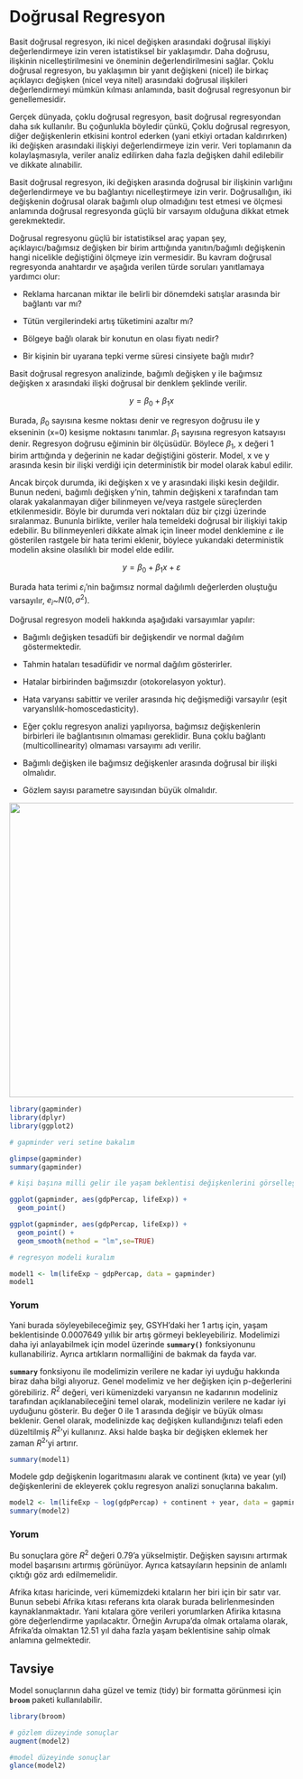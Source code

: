 # Doğrusal Regresyon {.unnumbered}

Basit doğrusal regresyon, iki nicel değişken arasındaki doğrusal ilişkiyi değerlendirmeye izin veren istatistiksel bir yaklaşımdır. Daha doğrusu, ilişkinin nicelleştirilmesini ve öneminin değerlendirilmesini sağlar. Çoklu doğrusal regresyon, bu yaklaşımın bir yanıt değişkeni (nicel) ile birkaç açıklayıcı değişken (nicel veya nitel) arasındaki doğrusal ilişkileri değerlendirmeyi mümkün kılması anlamında, basit doğrusal regresyonun bir genellemesidir.

Gerçek dünyada, çoklu doğrusal regresyon, basit doğrusal regresyondan daha sık kullanılır. Bu çoğunlukla böyledir çünkü, Çoklu doğrusal regresyon, diğer değişkenlerin etkisini kontrol ederken (yani etkiyi ortadan kaldırırken) iki değişken arasındaki ilişkiyi değerlendirmeye izin verir. Veri toplamanın da kolaylaşmasıyla, veriler analiz edilirken daha fazla değişken dahil edilebilir ve dikkate alınabilir.

Basit doğrusal regresyon, iki değişken arasında doğrusal bir ilişkinin varlığını değerlendirmeye ve bu bağlantıyı nicelleştirmeye izin verir. Doğrusallığın, iki değişkenin doğrusal olarak bağımlı olup olmadığını test etmesi ve ölçmesi anlamında doğrusal regresyonda güçlü bir varsayım olduğuna dikkat etmek gerekmektedir.

Doğrusal regresyonu güçlü bir istatistiksel araç yapan şey, açıklayıcı/bağımsız değişken bir birim arttığında yanıtın/bağımlı değişkenin hangi nicelikle değiştiğini ölçmeye izin vermesidir. Bu kavram doğrusal regresyonda anahtardır ve aşağıda verilen türde soruları yanıtlamaya yardımcı olur:

-   Reklama harcanan miktar ile belirli bir dönemdeki satışlar arasında bir bağlantı var mı?

-   Tütün vergilerindeki artış tüketimini azaltır mı?

-   Bölgeye bağlı olarak bir konutun en olası fiyatı nedir?

-   Bir kişinin bir uyarana tepki verme süresi cinsiyete bağlı mıdır?

Basit doğrusal regresyon analizinde, bağımlı değişken y ile bağımsız değişken x arasındaki ilişki doğrusal bir denklem şeklinde verilir.

$$ y=\beta_0+\beta_1x $$

Burada, $\beta_0$ sayısına kesme noktası denir ve regresyon doğrusu ile y ekseninin (x=0) kesişme noktasını tanımlar. $\beta_1$ sayısına regresyon katsayısı denir. Regresyon doğrusu eğiminin bir ölçüsüdür. Böylece $\beta_1$, x değeri 1 birim arttığında y değerinin ne kadar değiştiğini gösterir. Model, x ve y arasında kesin bir ilişki verdiği için deterministik bir model olarak kabul edilir.

Ancak birçok durumda, iki değişken x ve y arasındaki ilişki kesin değildir. Bunun nedeni, bağımlı değişken y'nin, tahmin değişkeni x tarafından tam olarak yakalanmayan diğer bilinmeyen ve/veya rastgele süreçlerden etkilenmesidir. Böyle bir durumda veri noktaları düz bir çizgi üzerinde sıralanmaz. Bununla birlikte, veriler hala temeldeki doğrusal bir ilişkiyi takip edebilir. Bu bilinmeyenleri dikkate almak için lineer model denklemine $\varepsilon$ ile gösterilen rastgele bir hata terimi eklenir, böylece yukarıdaki deterministik modelin aksine olasılıklı bir model elde edilir.

$$ y=\beta_0+\beta_1x+\varepsilon $$

Burada hata terimi $\varepsilon_i$'nin bağımsız normal dağılımlı değerlerden oluştuğu varsayılır, $e_i$\~$N(0,\sigma^2)$.

Doğrusal regresyon modeli hakkında aşağıdaki varsayımlar yapılır:

-   Bağımlı değişken tesadüfi bir değişkendir ve normal dağılım göstermektedir.

-   Tahmin hataları tesadüfidir ve normal dağılım gösterirler.

-   Hatalar birbirinden bağımsızdır (otokorelasyon yoktur).

-   Hata varyansı sabittir ve veriler arasında hiç değişmediği varsayılır (eşit varyanslılık-homoscedasticity).

-   Eğer çoklu regresyon analizi yapılıyorsa, bağımsız değişkenlerin birbirleri ile bağlantısının olmaması gereklidir. Buna çoklu bağlantı (multicollinearity) olmaması varsayımı adı verilir.

-   Bağımlı değişken ile bağımsız değişkenler arasında doğrusal bir ilişki olmalıdır.

-   Gözlem sayısı parametre sayısından büyük olmalıdır.

![](images/regresyon.png){fig-align="center" width="900" height="522"}

```r

library(gapminder)
library(dplyr)
library(ggplot2)

# gapminder veri setine bakalım

glimpse(gapminder)
summary(gapminder)

# kişi başına milli gelir ile yaşam beklentisi değişkenlerini görselleştirelim.

ggplot(gapminder, aes(gdpPercap, lifeExp)) +
  geom_point()

ggplot(gapminder, aes(gdpPercap, lifeExp)) +
  geom_point() + 
  geom_smooth(method = "lm",se=TRUE)

# regresyon modeli kuralım

model1 <- lm(lifeExp ~ gdpPercap, data = gapminder)
model1

```

::: callout-note
### Yorum

Yani burada söyleyebileceğimiz şey, GSYH'daki her 1 artış için, yaşam beklentisinde 0.0007649 yıllık bir artış görmeyi bekleyebiliriz. Modelimizi daha iyi anlayabilmek için model üzerinde **`summary()`** fonksiyonunu kullanabiliriz. Ayrıca artıkların normalliğini de bakmak da fayda var.
:::

**`summary`** fonksiyonu ile modelimizin verilere ne kadar iyi uyduğu hakkında biraz daha bilgi alıyoruz. Genel modelimiz ve her değişken için p-değerlerini görebiliriz. $R^2$ değeri, veri kümenizdeki varyansın ne kadarının modeliniz tarafından açıklanabileceğini temel olarak, modelinizin verilere ne kadar iyi uyduğunu gösterir. Bu değer 0 ile 1 arasında değişir ve büyük olması beklenir. Genel olarak, modelinizde kaç değişken kullandığınızı telafi eden düzeltilmiş $R^2$'yi kullanırız. Aksi halde başka bir değişken eklemek her zaman $R^2$'yi artırır.

```r

summary(model1)

```

Modele gdp değişkenin logaritmasını alarak ve continent (kıta) ve year (yıl) değişkenlerini de ekleyerek çoklu regresyon analizi sonuçlarına bakalım.

```r

model2 <- lm(lifeExp ~ log(gdpPercap) + continent + year, data = gapminder)
summary(model2)

```

::: callout-note
### Yorum

Bu sonuçlara göre $R^2$ değeri 0.79'a yükselmiştir. Değişken sayısını artırmak model başarısını artırmış görünüyor. Ayrıca katsayıların hepsinin de anlamlı çıktığı göz ardı edilmemelidir.

Afrika kıtası haricinde, veri kümemizdeki kıtaların her biri için bir satır var. Bunun sebebi Afrika kıtası referans kıta olarak burada belirlenmesinden kaynaklanmaktadır. Yani kıtalara göre verileri yorumlarken Afirika kıtasına göre değerlendirme yapılacaktır. Örneğin Avrupa'da olmak ortalama olarak, Afrika'da olmaktan 12.51 yıl daha fazla yaşam beklentisine sahip olmak anlamına gelmektedir.
:::

::: callout-tip
## Tavsiye

Model sonuçlarının daha güzel ve temiz (tidy) bir formatta görünmesi için **`broom`** paketi kullanılabilir.
:::

```r

library(broom)

# gözlem düzeyinde sonuçlar
augment(model2)

#model düzeyinde sonuçlar
glance(model2)

```

